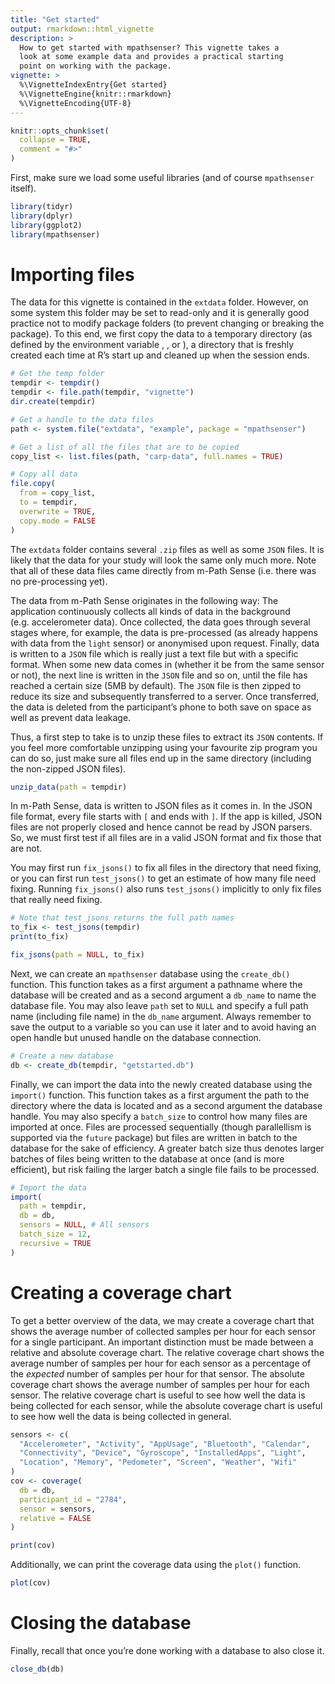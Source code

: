 ```yaml
---
title: "Get started"
output: rmarkdown::html_vignette
description: >
  How to get started with mpathsenser? This vignette takes a 
  look at some example data and provides a practical starting
  point on working with the package.
vignette: >
  %\VignetteIndexEntry{Get started}
  %\VignetteEngine{knitr::rmarkdown}
  %\VignetteEncoding{UTF-8}
---
```


```r
knitr::opts_chunk$set(
  collapse = TRUE,
  comment = "#>"
)
```

First, make sure we load some useful libraries (and of course `mpathsenser` itself).

```r
library(tidyr)
library(dplyr)
library(ggplot2)
library(mpathsenser)
```

# Importing files

The data for this vignette is contained in the `extdata` folder. However, on some system this folder may be set to read-only and it is generally good practice not to modify package folders (to prevent changing or breaking the package). To this end, we first copy the data to a temporary directory (as defined by the environment variable \code{TMPDIR}, \code{TMP}, or \code{TEMP}), a directory that is freshly created each time at R's start up and cleaned up when the session ends.

```r
# Get the temp folder
tempdir <- tempdir()
tempdir <- file.path(tempdir, "vignette")
dir.create(tempdir)

# Get a handle to the data files
path <- system.file("extdata", "example", package = "mpathsenser")

# Get a list of all the files that are to be copied
copy_list <- list.files(path, "carp-data", full.names = TRUE)

# Copy all data
file.copy(
  from = copy_list,
  to = tempdir,
  overwrite = TRUE,
  copy.mode = FALSE
)
```

The `extdata` folder contains several `.zip` files as well as some `JSON` files. It is likely that the data for your study will look the same only much more. Note that all of these data files came directly from m-Path Sense (i.e. there was no pre-processing yet).

The data from m-Path Sense originates in the following way: The application continuously collects all kinds of data in the background (e.g. accelerometer data). Once collected, the data goes through several stages where, for example, the data is pre-processed (as already happens with data from the `light` sensor) or anonymised upon request. Finally, data is written to a `JSON` file which is really just a text file but with a specific format. When some new data comes in (whether it be from the same sensor or not), the next line is written in the `JSON` file and so on, until the file has reached a certain size (5MB by default). The `JSON` file is then zipped to reduce its size and subsequently transferred to a server. Once transferred, the data is deleted from the participant's phone to both save on space as well as prevent data leakage.

Thus, a first step to take is to unzip these files to extract its `JSON` contents. If you feel more comfortable unzipping using your favourite zip program you can do so, just make sure all files end up in the same directory (including the non-zipped JSON files).

```r
unzip_data(path = tempdir)
```

In m-Path Sense, data is written to JSON files as it comes in. In the JSON file format, every file starts with `[` and ends with `]`. If the app is killed, JSON files are not properly closed and hence cannot be read by JSON parsers. So, we must first test if all files are in a valid JSON format and fix those that are not.

You may first run `fix_jsons()` to fix all files in the directory that need fixing, or you can first run `test_jsons()` to get an estimate of how many file need fixing. Running `fix_jsons()` also runs `test_jsons()` implicitly to only fix files that really need fixing.

```r
# Note that test_jsons returns the full path names
to_fix <- test_jsons(tempdir)
print(to_fix)

fix_jsons(path = NULL, to_fix)
```

Next, we can create an `mpathsenser` database using the `create_db()` function. This function takes as a first argument a pathname where the database will be created and as a second argument a `db_name` to name the database file. You may also leave `path` set to `NULL` and specify a full path name (including file name) in the `db_name` argument. Always remember to save the output to a variable so you can use it later and to avoid having an open handle but unused handle on the database connection.

```r
# Create a new database
db <- create_db(tempdir, "getstarted.db")
```

Finally, we can import the data into the newly created database using the `import()` function. This function takes as a first argument the path to the directory where the data is located and as a second argument the database handle. You may also specify a `batch_size` to control how many files are imported at once. Files are processed sequentially (though parallellism is supported via the `future` package) but files are written in batch to the database for the sake of efficiency. A greater batch size thus denotes larger batches of files being written to the database at once (and is more efficient), but risk failing the larger batch a single file fails to be processed.

```r
# Import the data
import(
  path = tempdir,
  db = db,
  sensors = NULL, # All sensors
  batch_size = 12,
  recursive = TRUE
)
```

# Creating a coverage chart

To get a better overview of the data, we may create a coverage chart that shows the average number of collected samples per hour for each sensor for a single participant. An important distinction must be made between a relative and absolute coverage chart. The relative coverage chart shows the average number of samples per hour for each sensor as a percentage of the *expected* number of samples per hour for that sensor. The absolute coverage chart shows the average number of samples per hour for each sensor. The relative coverage chart is useful to see how well the data is being collected for each sensor, while the absolute coverage chart is useful to see how well the data is being collected in general.

```r
sensors <- c(
  "Accelerometer", "Activity", "AppUsage", "Bluetooth", "Calendar",
  "Connectivity", "Device", "Gyroscope", "InstalledApps", "Light",
  "Location", "Memory", "Pedometer", "Screen", "Weather", "Wifi"
)
cov <- coverage(
  db = db,
  participant_id = "2784",
  sensor = sensors,
  relative = FALSE
)

print(cov)
```

Additionally, we can print the coverage data using the `plot()` function.

```r
plot(cov)
```

# Closing the database

Finally, recall that once you're done working with a database to also close it.

```r
close_db(db)
```
